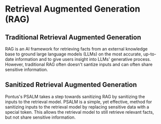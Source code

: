 
# Retrieval Augmented Generation (RAG)

## Traditional Retrieval Augmented Generation

RAG is an AI framework for retrieving facts from an external knowledge base to ground large language models (LLMs) on the most accurate, up-to-date information and to give users insight into LLMs' generative process. However, traditional RAG often doesn't santize inputs and can often share sensitive information.

## Sanitized Retrieval Augmented Generation

Pontus's PSALM takes a step towards sanitizing RAG by sanitizing the inputs to the retrieval model. PSALM is a simple, yet effective, method for sanitizing inputs to the retrieval model by replacing sensitive data with a special token. This allows the retrieval model to still retrieve relevant facts, but not share sensitive information.


